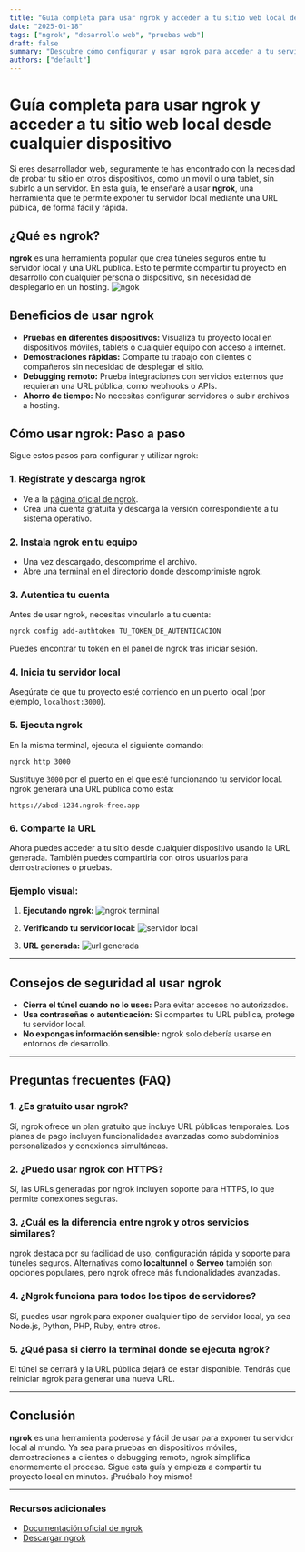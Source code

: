 ```yaml
---
title: "Guía completa para usar ngrok y acceder a tu sitio web local desde cualquier dispositivo"
date: "2025-01-18"
tags: ["ngrok", "desarrollo web", "pruebas web"]
draft: false
summary: "Descubre cómo configurar y usar ngrok para acceder a tu servidor local desde cualquier dispositivo mediante una URL pública. Ideal para probar tu web en diferentes plataformas."
authors: ["default"]
---
```


# Guía completa para usar ngrok y acceder a tu sitio web local desde cualquier dispositivo

Si eres desarrollador web, seguramente te has encontrado con la necesidad de probar tu sitio en otros dispositivos, como un móvil o una tablet, sin subirlo a un servidor. En esta guía, te enseñaré a usar **ngrok**, una herramienta que te permite exponer tu servidor local mediante una URL pública, de forma fácil y rápida.

## ¿Qué es ngrok?

**ngrok** es una herramienta popular que crea túneles seguros entre tu servidor local y una URL pública. Esto te permite compartir tu proyecto en desarrollo con cualquier persona o dispositivo, sin necesidad de desplegarlo en un hosting.
![ngok](https://res.cloudinary.com/dq0pfesxe/image/upload/v1737289890/ngrok1_spekwz.png)
## Beneficios de usar ngrok

- **Pruebas en diferentes dispositivos:** Visualiza tu proyecto local en dispositivos móviles, tablets o cualquier equipo con acceso a internet.
- **Demostraciones rápidas:** Comparte tu trabajo con clientes o compañeros sin necesidad de desplegar el sitio.
- **Debugging remoto:** Prueba integraciones con servicios externos que requieran una URL pública, como webhooks o APIs.
- **Ahorro de tiempo:** No necesitas configurar servidores o subir archivos a hosting.

## Cómo usar ngrok: Paso a paso

Sigue estos pasos para configurar y utilizar ngrok:

### 1. Regístrate y descarga ngrok

- Ve a la [página oficial de ngrok](https://ngrok.com/).
- Crea una cuenta gratuita y descarga la versión correspondiente a tu sistema operativo.

### 2. Instala ngrok en tu equipo

- Una vez descargado, descomprime el archivo.
- Abre una terminal en el directorio donde descomprimiste ngrok.

### 3. Autentica tu cuenta

Antes de usar ngrok, necesitas vincularlo a tu cuenta:

```bash
ngrok config add-authtoken TU_TOKEN_DE_AUTENTICACION
```
Puedes encontrar tu token en el panel de ngrok tras iniciar sesión.

### 4. Inicia tu servidor local

Asegúrate de que tu proyecto esté corriendo en un puerto local (por ejemplo, `localhost:3000`).

### 5. Ejecuta ngrok

En la misma terminal, ejecuta el siguiente comando:

```bash
ngrok http 3000
```

Sustituye `3000` por el puerto en el que esté funcionando tu servidor local. ngrok generará una URL pública como esta:

```plaintext
https://abcd-1234.ngrok-free.app
```

### 6. Comparte la URL

Ahora puedes acceder a tu sitio desde cualquier dispositivo usando la URL generada. También puedes compartirla con otros usuarios para demostraciones o pruebas.

### Ejemplo visual:

1. **Ejecutando ngrok:**
   ![ngrok terminal](https://res.cloudinary.com/dq0pfesxe/image/upload/v1737287739/Captura_de_pantalla_2025-01-19_125330_ouf5ei.png)

2. **Verificando tu servidor local:**
   ![servidor local](https://res.cloudinary.com/dq0pfesxe/image/upload/v1737287770/Captura_de_pantalla_2025-01-19_125310_yoisui.png)

3. **URL generada:**
   ![url generada](https://res.cloudinary.com/dq0pfesxe/image/upload/v1737287813/Captura_de_pantalla_2025-01-19_125339_ig9k0b.png)

---

## Consejos de seguridad al usar ngrok

- **Cierra el túnel cuando no lo uses:** Para evitar accesos no autorizados.
- **Usa contraseñas o autenticación:** Si compartes tu URL pública, protege tu servidor local.
- **No expongas información sensible:** ngrok solo debería usarse en entornos de desarrollo.

---

## Preguntas frecuentes (FAQ)

### 1. ¿Es gratuito usar ngrok?

Sí, ngrok ofrece un plan gratuito que incluye URL públicas temporales. Los planes de pago incluyen funcionalidades avanzadas como subdominios personalizados y conexiones simultáneas.

### 2. ¿Puedo usar ngrok con HTTPS?

Sí, las URLs generadas por ngrok incluyen soporte para HTTPS, lo que permite conexiones seguras.

### 3. ¿Cuál es la diferencia entre ngrok y otros servicios similares?

ngrok destaca por su facilidad de uso, configuración rápida y soporte para túneles seguros. Alternativas como **localtunnel** o **Serveo** también son opciones populares, pero ngrok ofrece más funcionalidades avanzadas.

### 4. ¿Ngrok funciona para todos los tipos de servidores?

Sí, puedes usar ngrok para exponer cualquier tipo de servidor local, ya sea Node.js, Python, PHP, Ruby, entre otros.

### 5. ¿Qué pasa si cierro la terminal donde se ejecuta ngrok?

El túnel se cerrará y la URL pública dejará de estar disponible. Tendrás que reiniciar ngrok para generar una nueva URL.

---

## Conclusión

**ngrok** es una herramienta poderosa y fácil de usar para exponer tu servidor local al mundo. Ya sea para pruebas en dispositivos móviles, demostraciones a clientes o debugging remoto, ngrok simplifica enormemente el proceso. Sigue esta guía y empieza a compartir tu proyecto local en minutos. ¡Pruébalo hoy mismo!

---

### Recursos adicionales
- [Documentación oficial de ngrok](https://ngrok.com/docs)
- [Descargar ngrok](https://ngrok.com/download)
